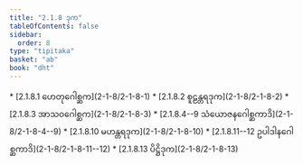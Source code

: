 ```yaml
---
title: "2.1.8 ဒုက"
tableOfContents: false
sidebar:
  order: 8
type: "tipitaka"
basket: "ab"
book: "dht"
---
```



<DynamicBreadcrumb />



<TableOfContents book="dht" section="2.1.8">
* [2.1.8.1 ဟေတုဂေါစ္ဆက](2-1-8/2-1-8-1)
* [2.1.8.2 စူဠန္တရဒုက](2-1-8/2-1-8-2)
* [2.1.8.3 အာသဝဂေါစ္ဆက](2-1-8/2-1-8-3)
* [2.1.8.4--9 သံယောဇနဂေါစ္ဆကာဒိ](2-1-8/2-1-8-4--9)
* [2.1.8.10 မဟန္တရဒုက](2-1-8/2-1-8-10)
* [2.1.8.11--12 ဥပါဒါနဂေါစ္ဆကာဒိ](2-1-8/2-1-8-11--12)
* [2.1.8.13 ပိဋ္ဌိဒုက](2-1-8/2-1-8-13)
</TableOfContents>